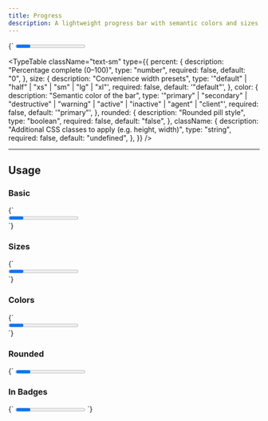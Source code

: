 ```yaml
---
title: Progress
description: A lightweight progress bar with semantic colors and sizes.
---
```


<LiveComponent language="tsx">
{`

  <Progress percent={50} className="h-4" />
`}
</LiveComponent>

<TypeTable
  className="text-sm"
  type={{
    percent: {
      description: "Percentage complete (0–100)",
      type: "number",
      required: false,
      default: "0",
    },
    size: {
      description: "Convenience width presets",
      type: '"default" | "half" | "xs" | "sm" | "lg" | "xl"',
      required: false,
      default: '"default"',
    },
    color: {
      description: "Semantic color of the bar",
      type: '"primary" | "secondary" | "destructive" | "warning" | "active" | "inactive" | "agent" | "client"',
      required: false,
      default: '"primary"',
    },
    rounded: {
      description: "Rounded pill style",
      type: "boolean",
      required: false,
      default: "false",
    },
    className: {
      description: "Additional CSS classes to apply (e.g. height, width)",
      type: "string",
      required: false,
      default: "undefined",
    },
  }}
/>

---

## Usage

### Basic

<LiveComponent language="tsx">
{`

  <div className="flex flex-col gap-3">
    <Progress className="h-4" />
    <Progress percent={50} className="h-4" />
    <Progress percent={100} className="h-4" />
  </div>
`}
</LiveComponent>

### Sizes

<LiveComponent language="tsx">
{`

  <div className="flex flex-row gap-3 items-center">
    <Progress percent={50} size="sm" className="h-4" />
    <Progress percent={50} size="lg" className="h-4" />
    <Progress percent={50} size="xl" className="h-4" />
    <Progress percent={50} size="half" className="h-4" />
  </div>
`}
</LiveComponent>

### Colors

<LiveComponent language="tsx">
{`

  <div className="flex flex-row gap-3 items-center">
    <Progress percent={50} color="secondary" className="h-4"/>
    <Progress percent={50} color="destructive" className="h-4"/>
    <Progress percent={50} color="warning" className="h-4"/>
    <Progress percent={50} color="active" className="h-4"/>
    <Progress percent={50} color="inactive" className="h-4"/>
    <Progress percent={50} color="agent" className="h-4"/>
    <Progress percent={50} color="client" className="h-4"/>
  </div>
`}
</LiveComponent>

### Rounded

<LiveComponent language="tsx">
{`

  <Progress percent={50} rounded className="h-4 w-full" />
`}
</LiveComponent>

### In Badges

<LiveComponent language="tsx">
{`

  <Badge buttonSizing>
    <Progress percent={50} size="lg" className="h-[2px]" />
    Some Badge
  </Badge>
`}
</LiveComponent>


